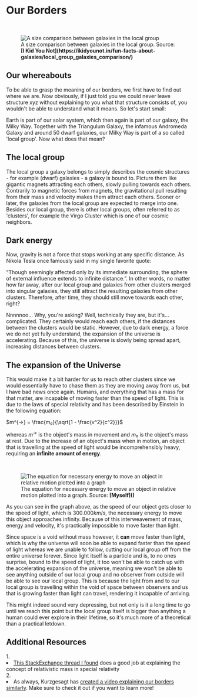 
# Our Borders

<ReadingTime duration="4" />
<AudioPlayer ident="borders" />

<br/>
<figure>
<Image src={require(".//../../../resources/images/localgroup.png")} alt="A size comparison between galaxies in the local group" />
<figcaption style={{ color: "rgb(156, 156, 156)", fontSize: "14px", marginTop: "2px" }}>A size comparison between galaxies in the local group. Source: <strong>[I Kid You Not](https://ikidyounot.in/fun-facts-about-galaxies/local_group_galaxies_comparison/)</strong></figcaption>
</figure>

## Our whereabouts
To be able to grasp the meaning of our borders, we first have to find out where we are. Now obviously, if I just told you we could never leave structure xyz without explaining to you what that structure consists of, you wouldn't be able to understand what it means. So let's start small:

Earth is part of our solar system, which then again is part of our galaxy, the Milky Way. Together with the Triangulum Galaxy, the infamous Andromeda Galaxy and around 50 dwarf galaxies, our Milky Way is part of a so called 'local group'. Now what does that mean?

## The local group
The local group a galaxy belongs to simply describes the cosmic structures - for example (dwarf) galaxies - a galaxy is bound to. Picture them like gigantic magnets attracting each others, slowly pulling towards each others. Contrarily to magnetic forces from magnets, the gravitational pull resulting from their mass and velocity makes them attract each others. Sooner or later, the galaxies from the local group are expected to merge into one. Besides our local group, there is other local groups, often referred to as 'clusters', for example the Virgo Cluster which is one of our cosmic neighbors.

## Dark energy
Now, gravity is not a force that stops working at any specific distance. As Nikola Tesla once famously said in my single favorite quote:

“Though seemingly affected only by its immediate surrounding, the sphere of external influence extends to infinite distance.”. In other words, no matter how far away, after our local group and galaxies from other clusters merged into singular galaxies, they still attract the resulting galaxies from other clusters. Therefore, after time, they should still move towards each other, right?

Nnnnnoo... Why, you're asking? Well, technically they are, but it's... complicated. They certainly would reach each others, if the distances between the clusters would be static. However, due to dark energy, a force we do not yet fully understand, the expansion of the universe is accelerating. Because of this, the universe is slowly being spread apart, increasing distances between clusters.

## The expansion of the Universe
This would make it a bit harder for us to reach other clusters since we would essentially have to chase them as they are moving away from us, but I have bad news once again. Humans, and everything that has a mass for that matter, are incapable of moving faster than the speed of light. This is due to the laws of special relativity and has been described by Einstein in the following equation:

$m^{→} = \frac{m₀}{\sqrt{1 - \frac{v^2}{c^2}}}$ 

whereas $m^{→}$ is the object's mass in movement and $m₀$ is the object's mass at rest. Due to the increase of an object's mass when in motion, an object that is travelling at the speed of light would be incomprehensibly heavy, requiring an <strong>infinite amount of energy</strong>. 

<br/>
<figure>
<Image src={require(".//../../../resources/images/relativeenergy.png")} alt="The equation for necessary energy to move an object in relative motion plotted into a graph" />
<figcaption style={{ color: "rgb(156, 156, 156)", fontSize: "14px", marginTop: "2px" }}>The equation for necessary energy to move an object in relative motion plotted into a graph. Source: <strong>[Myself]()</strong></figcaption>
</figure>

As you can see in the graph above, as the speed of our object gets closer to the speed of light, which is $300.000 km/s$, the necessary energy to move this object approaches infinity. Because of this interweavement of mass, energy and velocity, it's practically impossible to move faster than light.

Since space is a void without mass however, it <strong>can</strong> move faster than light, which is why the universe will soon be able to expand faster than the speed of light whereas we are unable to follow, cutting our local group off from the entire universe forever. Since light itself is a particle and is, to no ones surprise, bound to the speed of light, it too won't be able to catch up with the accelerating expansion of the universe, meaning we won't be able to see anything outside of our local group and no observer from outside will be able to see our local group. This is because the light from and to our local group is travelling within the void of space between observers and us that is growing faster than light can travel, rendering it incapable of arriving.

This might indeed sound very depressing, but not only is it a long time to go until we reach this point but the local group itself is bigger than anything a human could ever explore in their lifetime, so it's much more of a theoretical than a practical letdown. 


<SaveArticleSection article="future-borders"/>

## Additional Resources
<AdditionalResources>
  <div>
    <span>1. </span><li><a href="https://physics.stackexchange.com/questions/45320/why-does-an-object-with-higher-speed-gain-more-relativistic-mass" target="_blank">This StackExchange thread I found</a> does a good job at explaining the concept of relativistic mass in special relativity</li>
  </div>
  <div>
    <span>2. </span><li>As always, Kurzgesagt has <a href="https://www.youtube.com/watch?v=uzkD5SeuwzM" target="_blank">created a video explaining our borders similarly</a>. Make sure to check it out if you want to learn more!</li>
  </div>
</AdditionalResources>


<Analytics />
